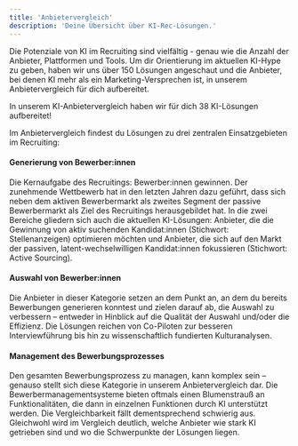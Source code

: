 ```yaml
---
title: 'Anbietervergleich'
description: 'Deine Übersicht über KI-Rec-Lösungen.'
---
```


Die Potenziale von KI im Recruiting sind vielfältig - genau wie die Anzahl der Anbieter, Plattformen und Tools. Um dir 
Orientierung im aktuellen KI-Hype zu geben, haben wir uns über 150 Lösungen angeschaut und die Anbieter, bei denen KI 
mehr als ein Marketing-Versprechen ist, in unserem Anbietervergleich für dich aufbereitet. 

<Card title="Hier geht's zum Download" icon="link" href="/content/components/card-group">
  In unserem KI-Anbietervergleich haben wir für dich 38 KI-Lösungen aufbereitet! 
</Card>

Im Anbietervergleich findest du Lösungen zu drei zentralen Einsatzgebieten im Recruiting: 

#### Generierung von Bewerber:innen ####

Die Kernaufgabe des Recruitings: Bewerber:innen gewinnen. Der zunehmende Wettbewerb hat in den letzten Jahren dazu geführt, 
dass sich neben dem aktiven Bewerbermarkt als zweites Segment der passive Bewerbermarkt als Ziel des Recruitings herausgebildet 
hat. In die zwei Bereiche gliedern sich auch die aktuellen KI-Lösungen: Anbieter, die die Gewinnung von aktiv suchenden 
Kandidat:innen (Stichwort: Stellenanzeigen) optimieren möchten und Anbieter, die sich auf den Markt der passiven, 
latent-wechselwilligen Kandidat:innen fokussieren (Stichwort: Active Sourcing). 

#### Auswahl von Bewerber:innen ####

Die Anbieter in dieser Kategorie setzen an dem Punkt an, an dem du bereits Bewerbungen generieren konntest und
 zielen darauf ab, die Auswahl zu verbessern – entweder in Hinblick auf die Qualität der Auswahl und/oder die Effizienz. 
 Die Lösungen reichen von Co-Piloten zur besseren Interviewführung bis hin zu wissenschaftlich fundierten Kulturanalysen. 

#### Management des Bewerbungsprozesses ####

Den gesamten Bewerbungsprozess zu managen, kann komplex sein – genauso stellt sich diese Kategorie in unserem 
Anbietervergleich dar. Die Bewerbermanagementsysteme bieten oftmals einen Blumenstrauß an Funktionalitäten, die dann in 
einzelnen Funktionen durch KI unterstützt werden. Die Vergleichbarkeit fällt dementsprechend schwierig aus. 
Gleichwohl wird im Vergleich deutlich, welche Anbieter wie stark KI getrieben sind und wo die Schwerpunkte der Lösungen liegen.
